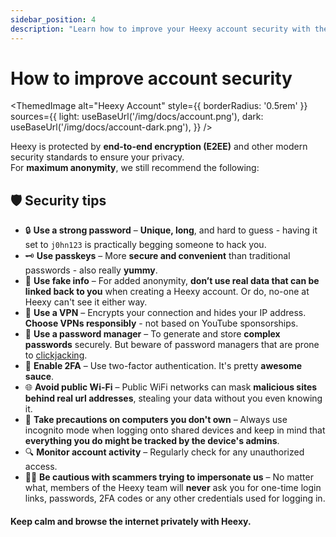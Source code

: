 ---
sidebar_position: 4
description: "Learn how to improve your Heexy account security with these tips and best practices."
---

# How to improve account security


<ThemedImage
  alt="Heexy Account"
  style={{ borderRadius: '0.5rem' }}
  sources={{
    light: useBaseUrl('/img/docs/account.png'),
    dark: useBaseUrl('/img/docs/account-dark.png'),
  }}
/>

Heexy is protected by **end-to-end encryption (E2EE)** and other modern security standards to ensure your privacy.  
For **maximum anonymity**, we still recommend the following:

## 🛡️ Security tips

- 🔒 **Use a strong password** – **Unique, long**, and hard to guess - having it set to `j0hn123` is practically begging someone to hack you.
- 🗝️ **Use passkeys** – More **secure and convenient** than traditional passwords - also really **yummy**.
- 🧪 **Use fake info** – For added anonymity, **don’t use real data that can be linked back to you** when creating a Heexy account. Or do, no-one at Heexy can't see it either way. 
- 🛜 **Use a VPN** – Encrypts your connection and hides your IP address. **Choose VPNs responsibly** - not based on YouTube sponsorships.
- 🧩 **Use a password manager** – To generate and store **complex passwords** securely. But beware of password managers that are prone to [clickjacking](https://thehackernews.com/2025/08/dom-based-extension-clickjacking.html).
- 📱 **Enable 2FA** – Use two-factor authentication. It's pretty **awesome sauce**.
- 🌐 **Avoid public Wi-Fi** – Public WiFi networks can mask **malicious sites behind real url addresses**, stealing your data without you even knowing it.
- 🚪 **Take precautions on computers you don't own** – Always use incognito mode when logging onto shared devices and keep in mind that **everything you do might be tracked by the device's admins**.
- 🔍 **Monitor account activity** – Regularly check for any unauthorized access.
- 🕵️‍♂️ **Be cautious with scammers trying to impersonate us** – No matter what, members of the Heexy team will **never** ask you for one-time login links, passwords, 2FA codes or any other credentials used for logging in. 

#### Keep calm and browse the internet privately with Heexy.
